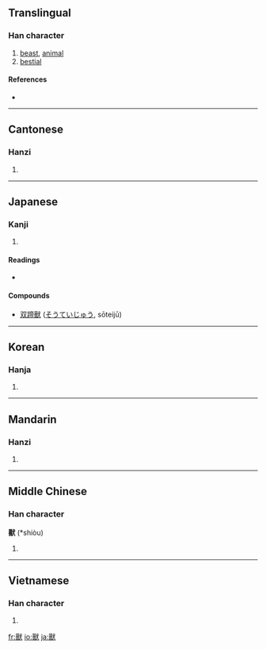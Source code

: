 {{also|獣|兽}}
==Translingual==

===Han character===
{{Han char|rn=94|rad=犬|as=15|sn=19|four=6363<sub>4</sub>|canj=口口戈大 (RRIK), X口口戈大 (XRRIK)}}

# [[beast]], [[animal]]
# [[bestial]]

====References====
* {{Han ref|kx=0721.030|dkj=20775|dj=1132.190|hdz=21375.050|uh=7378|ud=29560|bh=C37E|bd=50046}}

----

==Cantonese==

===Hanzi===
{{yue-hanzi|jyut=|y=sau3|sim=兽}}

# {{defn|Cantonese|sort=犬15}}

----

==Japanese==

===Kanji===
{{ja-kanji|grade=|rs=犬15}}

# {{defn|Japanese}}

====Readings====
* {{ja-readings|on=[[じゅう]] (jū)|kun=[[けもの]] (kemono)}}

====Compounds====
* [[双蹄獸]] ([[そうていじゅう]], sōteijū)

----

==Korean==

===Hanja===
{{ko-hanja|hangeul=수|eumhun=|rv=su|mr=su|y=swu}}

# {{defn|Korean|sort=犬15}}

----

==Mandarin==

===Hanzi===
{{cmn-hanzi|sim=兽|pin=[[shòu]] ([[shou4]]), [[tǎ]] ([[ta3]])|wg=shou<sup>4</sup>, t'a<sup>3</sup>}}

# {{defn|Mandarin|sort=犬15}}

----

==Middle Chinese==

===Han character===
'''獸''' (*shiòu)<!--asterisk indicates that this is a reconstructed pronunciation-->

# {{defn|Middle Chinese|sort=犬15}}

----

==Vietnamese==

===Han character===
{{vi-hantu|[[thú]]|rs=犬15}}

# {{defn|Vietnamese|sort=犬15}}

[[fr:獸]]
[[io:獸]]
[[ja:獸]]